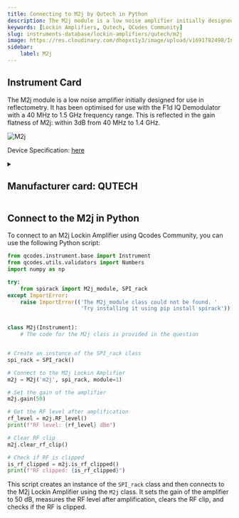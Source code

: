 ```yaml
---
title: Connecting to M2j by Qutech in Python
description: The M2j module is a low noise amplifier initially designed for use in reflectometry. It has been optimised for use with the F1d IQ Demodulator with a 40 MHz to 1.5 GHz frequency range. This is reflected in the gain flatness of M2j, within 3dB from 40 MHz to 1.4 GHz.
keywords: [Lockin Amplifiers, Qutech, QCodes Community] 
slug: instruments-database/lockin-amplifiers/qutech/m2j 
image: https://res.cloudinary.com/dhopxs1y3/image/upload/v1691782498/Instruments/Lockin%20Amplifiers/M2j/M2j.png
sidebar:
    label: M2j 
---
```



## Instrument Card

The M2j module is a low noise amplifier initially designed for use in reflectometry. It has been optimised for use with the F1d IQ Demodulator with a 40 MHz to 1.5 GHz frequency range. This is reflected in the gain flatness of M2j: within 3dB from 40 MHz to 1.4 GHz.

![M2j](https://res.cloudinary.com/dhopxs1y3/image/upload/v1691782498/Instruments/Lockin%20Amplifiers/M2j/M2j.png)

Device Specification: [here](/instruments-database/all-instruments)

<details style={{ marginTop: "15px"}}>
<summary><h2 style={{display:'inline'}}>Manufacturer card: QUTECH</h2></summary>

![QUTECH](https://res.cloudinary.com/dhopxs1y3/image/upload/v1692806156/Instruments/Vendor%20Logos/QuTech.png)

At QuTech, we work on a radically new technology with world-changing potential. Our mission: to develop scalable prototypes of a quantum computer and an inherently safe quantum internet, based on the fundamental laws of quantum mechanics.

- Headquarters: CJ Delft, Netherlands
- Yearly Revenue (millions, USD): 41.3
- Vendor Website: [here](https://qutech.nl/)

</details>


<FeaturedInstrumentVideo category="LOCKIN_AMPLIFIERS" />

## Connect to the M2j in Python





<Tabs>

<SectionsCard category="LOCKIN_AMPLIFIERS" manufacturer="Qutech"></SectionsCard>

<TabItem value="QCodes Community" label="QCodes Community">

To connect to an M2j Lockin Amplifier using Qcodes Community, you can use the following Python script:

```python
from qcodes.instrument.base import Instrument
from qcodes.utils.validators import Numbers
import numpy as np

try:
    from spirack import M2j_module, SPI_rack
except ImportError:
    raise ImportError(('The M2j_module class could not be found. '
                       'Try installing it using pip install spirack'))


class M2j(Instrument):
    # The code for the M2j class is provided in the question


# Create an instance of the SPI_rack class
spi_rack = SPI_rack()

# Connect to the M2j Lockin Amplifier
m2j = M2j('m2j', spi_rack, module=1)

# Set the gain of the amplifier
m2j.gain(50)

# Get the RF level after amplification
rf_level = m2j.RF_level()
print(f"RF level: {rf_level} dBm")

# Clear RF clip
m2j.clear_rf_clip()

# Check if RF is clipped
is_rf_clipped = m2j.is_rf_clipped()
print(f"RF clipped: {is_rf_clipped}")
```

This script creates an instance of the `SPI_rack` class and then connects to the M2j Lockin Amplifier using the `M2j` class. It sets the gain of the amplifier to 50 dB, measures the RF level after amplification, clears the RF clip, and checks if the RF is clipped.

</TabItem>
</Tabs>